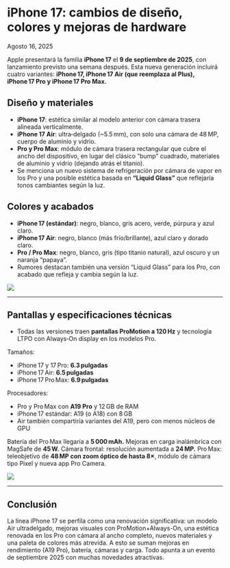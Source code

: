 # iPhone 17: cambios de diseño, colores y mejoras de hardware

Agosto 16, 2025

<div class='espacio'/>

Apple presentará la familia **iPhone 17** el **9 de septiembre de 2025**, con lanzamiento previsto una semana después. Esta nueva generación incluirá cuatro variantes: **iPhone 17, iPhone 17 Air (que reemplaza al Plus), iPhone 17 Pro y iPhone 17 Pro Max.**

<div class='espacio'/>

## Diseño y materiales

- **iPhone 17**: estética similar al modelo anterior con cámara trasera alineada verticalmente.
- **iPhone 17 Air**: ultra‑delgado (~5.5 mm), con solo una cámara de 48 MP, cuerpo de aluminio y vidrio.
- **Pro y Pro Max**: módulo de cámara trasera rectangular que cubre el ancho del dispositivo, en lugar del clásico “bump” cuadrado, materiales de aluminio y vidrio (dejando atrás el titanio).
- Se menciona un nuevo sistema de refrigeración por cámara de vapor en los Pro y una posible estética basada en **“Liquid Glass”** que reflejaría tonos cambiantes según la luz.

## Colores y acabados

- **iPhone 17 (estándar)**: negro, blanco, gris acero, verde, púrpura y azul claro.
- **iPhone 17 Air**: negro, blanco (más frío/brillante), azul claro y dorado claro.
- **Pro / Pro Max**: negro, blanco, gris (tipo titanio natural), azul oscuro y un naranja “papaya”.
- Rumores destacan también una versión “Liquid Glass” para los Pro, con acabado que refleja y cambia según la luz.

![](/assets/blog-assets/PixelMadebyGoogle/iPhone17Colors/iPhone17Colors.webp)

---
<div class='espacio'/>

## Pantallas y especificaciones técnicas

- Todas las versiones traen **pantallas ProMotion a 120 Hz** y tecnología LTPO con Always‑On display en los modelos Pro.

Tamaños:

- iPhone 17 y 17 Pro: **6.3 pulgadas**
- iPhone 17 Air: **6.5 pulgadas**
- iPhone 17 Pro Max: **6.9 pulgadas**

Procesadores:

- Pro y Pro Max con **A19 Pro** y 12 GB de RAM
- iPhone 17 estándar: A19 (o A18) con 8 GB
- Air también compartiría variantes del A19, pero con menos núcleos de GPU

Batería del Pro Max llegaría a **5 000 mAh.**
Mejoras en carga inalámbrica con MagSafe de **45 W.**
Cámara frontal: resolución aumentada a **24 MP.**
Pro Max: teleobjetivo de **48 MP con zoom óptico de hasta 8×**, módulo de cámara tipo Pixel y nueva app Pro Camera.

![](/assets/blog-assets/iPhone17Colors/iPhone17Hardware.webp)

---
<div class='espacio'/>

## Conclusión
La línea iPhone 17 se perfila como una renovación significativa: un modelo Air ultradelgado, mejoras visuales con ProMotion+Always-On, una estética renovada en los Pro con cámara al ancho completo, nuevos materiales y una paleta de colores más atrevida. A esto se suman mejoras en rendimiento (A19 Pro), batería, cámaras y carga. Todo apunta a un evento de septiembre 2025 con muchas novedades atractivas.

<div class='espacio'/>
